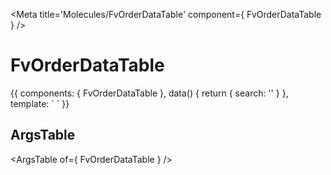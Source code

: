 
<Meta title='Molecules/FvOrderDataTable' component={ FvOrderDataTable } />

# FvOrderDataTable

<Canvas>
<Story name='Common' height='150px'>{{
  components: { FvOrderDataTable },
  data() {
    return {
      search: ''
    }
  },
  template: `<FvOrderDataTable
    :search="search"
  >
  </FvOrderDataTable>`
}}</Story>
</Canvas>

## ArgsTable

<ArgsTable of={ FvOrderDataTable } />
